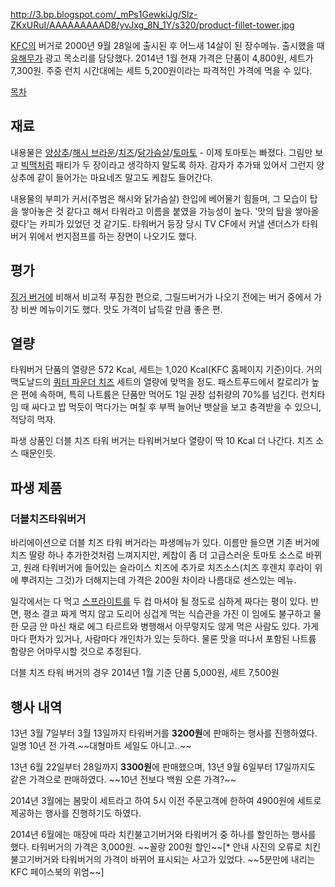 http://3.bp.blogspot.com/_mPs1GewkiJg/Slz-ZKxURuI/AAAAAAAAAD8/yvJxg_8N_1Y/s320/product-fillet-tower.jpg

[[KFC]]의 버거로 2000년 9월 28일에 출시된 후 어느새 14살이 된 장수메뉴. 출시했을 때 [[유해무]]가 광고 목소리를 담당했다. 2014년 1월 현재 가격은 단품이 4,800원, 세트가 7,300원. 주중 런치 시간대에는 세트 5,200원이라는 파격적인 가격에 먹을 수 있다.

[[목차]]
== 재료 ==
내용물은 [[양상추]]/[[해시 브라운]]/[[치즈]]/[[닭가슴살]]/[[토마토]] - 이제 토마토는 빠졌다. 그림만 보고 [[빅맥]]처럼 패티가 두 장이라고 생각하지 말도록 하자. 
감자가 추가돼 있어서 그런지 양상추에 같이 들어가는 마요네즈 말고도 케찹도 들어간다. 

내용물의 부피가 커서(주범은 해시와 닭가슴살) 한입에 베어물기 힘들며, 그 모습이 탑을 쌓아놓은 것 같다고 해서 타워라고 이름을 붙였을 가능성이 높다. '맛의 탑을 쌓아올렸다'는 카피가 있었던 것 같기도. 타워버거 등장 당시 TV CF에서 커낼 샌더스가 타워버거 위에서 번지점프를 하는 장면이 나오기도 했다.

== 평가 ==
[[징거 버거]]에 비해서 비교적 푸짐한 편으로, 그릴드버거가 나오기 전에는 버거 중에서 가장 비싼 메뉴이기도 했다. 맛도 가격이 납득갈 만큼 좋은 편.

== 열량 ==
타워버거 단품의 열량은 572 Kcal, 세트는 1,020 Kcal(KFC 홈페이지 기준)이다. 거의 맥도날드의 [[쿼터 파운더 치즈]] 세트의 열량에 맞먹을 정도. 패스트푸드에서 칼로리가 높은 편에 속하며, 특히 나트륨은 단품만 먹어도 1일 권장 섭취량의 70%를 넘긴다. 런치타임 때 싸다고 밥 먹듯이 먹다가는 며칠 후 부쩍 늘어난 뱃살을 보고 충격받을 수 있으니, 적당히 먹자.

파생 상품인 더블 치즈 타워 버거는 타워버거보다 열량이 딱 10 Kcal 더 나간다. 치즈 소스 때문인듯.

== 파생 제품 ==
=== 더블치즈타워버거 ===
바리에이션으로 더블 치즈 타워 버거라는 파생메뉴가 있다. 이름만 들으면 기존 버거에 치즈 딸랑 하나 추가한것처럼 느껴지지만, 케찹이 좀 더 고급스러운 토마토 소스로 바뀌고, 원래 타워버거에 들어있는 슬라이스 치즈에 추가로 치즈소스(치즈 후렌치 후라이 위에 뿌려지는 그것)가 더해지는데 가격은 200원 차이라 나름대로 센스있는 메뉴.

일각에서는 다 먹고 [[스프라이트(음료)|스프라이트]]를 두 컵 마셔야 될 정도로 심하게 짜다는 평이 있다. 반면, 평소 결코 짜게 먹지 않고 도리어 싱겁게 먹는 식습관을 가진 이 임에도 불구하고 물 한 모금 안 마신 채로 에그 타르트와 병행해서 아무렇지도 않게 먹은 사람도 있다. 가게마다 편차가 있거나, 사람마다 개인차가 있는 듯하다. 물론 맛을 떠나서 포함된 나트륨 함량은 어마무시할 것으로 추정된다.

더블 치즈 타워 버거의 경우 2014년 1월 기준 단품 5,000원, 세트 7,500원

== 행사 내역 ==
13년 3월 7일부터 3월 13일까지 타워버거를 '''3200원'''에 판매하는 행사를 진행하였다. 일명 10년 전 가격.~~대형마트 세일도 아니고..~~

13년 6월 22일부터 28일까지 '''3300원'''에 판매했으며, 13년 9월 6일부터 17일까지도 같은 가격으로 판매하였다. ~~10년 전보다 백원 오른 가격?~~

2014년 3월에는 봄맞이 세트라고 하여 5시 이전 주문고객에 한하여 4900원에 세트로 제공하는 행사를 진행하기도 하였다.

2014년 6월에는 매장에 따라 치킨불고기버거와 타워버거 중 하나를 할인하는 행사를 했다. 타워버거의 가격은 3,000원. ~~꼴랑 200원 할인~~[* 안내 사진의 오류로 치킨 불고기버거와 타워버거의 가격이 바뀌어 표시되는 사고가 있었다. ~~5분만에 내리는 KFC 페이스북의 위엄~~]
